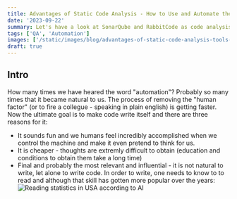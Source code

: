 ```yaml
---
title: Advantages of Static Code Analysis - How to Use and Automate the Tools.
date: '2023-09-22'
summary: Let's have a look at SonarQube and RabbitCode as code analysis tools that could help developers.
tags: ['QA', 'Automation']
images: ['/static/images/blog/advantages-of-static-code-analysis-tools-how-tos/static-code-analysis.webp']
draft: true
---
```


##  Intro

How many times we have heared the word "automation"? Probably so many times that it became natural to us. The process of removing the "human factor" (or to fire a collegue - speaking in plain english) is getting faster. Now the ultimate goal is to make code write itself and there are three reasons for it:
- It sounds fun and we humans feel incredibly accomplished when we control the machine and make it even pretend to think for us.
- It is cheaper - thoughts are extremly difficult to obtain (education and conditions to obtain them take a long time)
- Final and probably the most relevant and influential - it is not natural to write, let alone to write code. In order to write, one needs to know to to read and although that skill has gotten more popular over the years:
![Reading statistics in USA according to AI](/static/images/blog/advantages-of-static-code-analysis-tools-how-tos/skills-bard-how-many-people-read.webp)